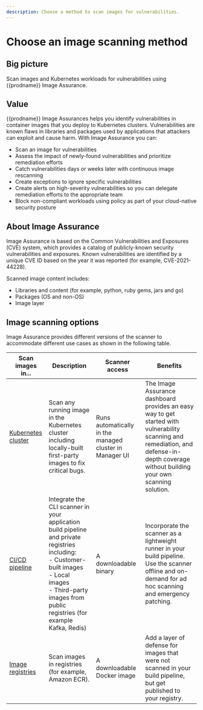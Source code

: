 ```yaml
---
description: Choose a method to scan images for vulnerabilities.
---
```


# Choose an image scanning method

## Big picture

Scan images and Kubernetes workloads for vulnerabilities using {{prodname}} Image Assurance.

## Value

{{prodname}} Image Assurances helps you identify vulnerabilities in container images that you deploy to Kubernetes clusters. Vulnerabilities are known flaws in libraries and packages used by applications that attackers can exploit and cause harm. With Image Assurance you can:

- Scan an image for vulnerabilities
- Assess the impact of newly-found vulnerabilities and prioritize remediation efforts
- Catch vulnerabilities days or weeks later with continuous image rescanning
- Create exceptions to ignore specific vulnerabilities
- Create alerts on high-severity vulnerabilities so you can delegate remediation efforts to the appropriate team
- Block non-compliant workloads using policy as part of your cloud-native security posture

## About Image Assurance

Image Assurance is based on the Common Vulnerabilities and Exposures (CVE) system, which provides a catalog of publicly-known security vulnerabilities and exposures. Known vulnerabilities are identified by a unique CVE ID based on the year it was reported (for example, CVE-2021-44228).

Scanned image content includes:

- Libraries and content (for example, python, ruby gems, jars and go)
- Packages (OS and non-OS)
- Image layer

## Image scanning options

Image Assurance provides different versions of the scanner to accommodate different use cases as shown in the following table.

| Scan images in...    | Description                                        | Scanner access                          | Benefits                  |
| --------------------------- | ------------------------------------------------------------ | ------------------------------------------------------------ | ------------------------------------------------------------ |
| [Kubernetes cluster](./pipeline-scanner) | Scan any running image in the Kubernetes cluster including locally-built first-party images to fix critical bugs. | Runs automatically in the managed cluster in Manager UI | The Image Assurance dashboard provides an easy way to get started with vulnerability scanning and remediation, and defense-in-depth coverage without building your own scanning solution. |
| [CI/CD pipeline](./cluster-scanner)      | Integrate the CLI scanner in your application build pipeline and private registries including: <br />- Customer-built images<br />- Local images<br />- Third-party images from public registries (for example Kafka, Redis) | A downloadable binary                                   | Incorporate the scanner as a lightweight runner in your build pipeline. Use the scanner offline and on-demand for ad hoc scanning and emergency patching. |
| [Image registries](./registry-scanner)   | Scan images in registries (for example, Amazon ECR).         | A downloadable Docker image                              | Add a layer of defense for images that were not scanned in your build pipeline, but get published to your registry. |